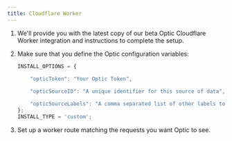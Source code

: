 ```yaml
---
title: Cloudflare Worker
---
```



<Beta />

1. We'll provide you with the latest copy of our beta Optic Cloudflare Worker integration and instructions to complete the setup.

1. Make sure that you define the Optic configuration variables:

    ```jsx
    INSTALL_OPTIONS = {
     
        "opticToken": "Your Optic Token",

        "opticSourceID": "A unique identifier for this source of data",

        "opticSourceLabels": "A comma separated list of other labels to send to Optic"
    };
    INSTALL_TYPE = 'custom';
    ```

1. Set up a worker route matching the requests you want Optic to see.


<BetaFooter />